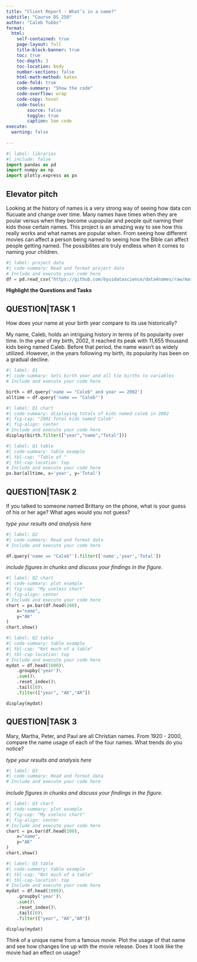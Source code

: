 ```yaml
---
title: "Client Report - What’s in a name?"
subtitle: "Course DS 250"
author: "Caleb Tubbs"
format:
  html:
    self-contained: true
    page-layout: full
    title-block-banner: true
    toc: true
    toc-depth: 3
    toc-location: body
    number-sections: false
    html-math-method: katex
    code-fold: true
    code-summary: "Show the code"
    code-overflow: wrap
    code-copy: hover
    code-tools:
        source: false
        toggle: true
        caption: See code
execute: 
  warning: false
    
---
```


```python
#| label: libraries
#| include: false
import pandas as pd
import numpy as np
import plotly.express as px
```


## Elevator pitch

Looking at the history of names is a very strong way of seeing how data con flucuate and change over time. Many names have times when they are poular versus when they become uupopular and people quit naming their kids those certain names. This project is an amazing way to see how this really works and what names are popular when. From seeing how different movies can affect a person being named to seeing how the Bible can affect people getting named. The possibilites are truly endless when it comes to naming your children.
```python
#| label: project data
#| code-summary: Read and format project data
# Include and execute your code here
df = pd.read_csv("https://github.com/byuidatascience/data4names/raw/master/data-raw/names_year/names_year.csv")
```

__Highlight the Questions and Tasks__

## QUESTION|TASK 1

How does your name at your birth year compare to its use historically?

My name, Caleb, holds an intriguing history in terms of its popularity over time. In the year of my birth, 2002, it reached its peak with 11,655 thousand kids being named Caleb. Before that period, the name wasn't as widely utilized. However, in the years following my birth, its popularity has been on a gradual decline.

```python
#| label: Q1
#| code-summary: Sets birth year and all tie births to variables
# Include and execute your code here

birth = df.query('name == "Caleb" and year == 2002')
alltime = df.query('name == "Caleb"')

```



```python
#| label: Q1 chart
#| code-summary: displaying totals of kids named caleb in 2002
#| fig-cap: "2002 Total kids named Caleb"
#| fig-align: center
# Include and execute your code here
display(birth.filter(["year","name","Total"]))
```


```python
#| label: Q1 table
#| code-summary: table example
#| tbl-cap: "Table of "
#| tbl-cap-location: top
# Include and execute your code here
px.bar(alltime, x='year', y='Total')
```


## QUESTION|TASK 2

If you talked to someone named Brittany on the phone, what is your guess of his or her age? What ages would you not guess?

_type your results and analysis here_

```python
#| label: Q2
#| code-summary: Read and format data
# Include and execute your code here

df.query('name == "Caleb"').filter(['name','year','Total'])
```

_include figures in chunks and discuss your findings in the figure._

```python
#| label: Q2 chart
#| code-summary: plot example
#| fig-cap: "My useless chart"
#| fig-align: center
# Include and execute your code here
chart = px.bar(df.head(200),
    x="name", 
    y="AK"
)
chart.show()
```


```python
#| label: Q2 table
#| code-summary: table example
#| tbl-cap: "Not much of a table"
#| tbl-cap-location: top
# Include and execute your code here
mydat = df.head(1000)\
    .groupby('year')\
    .sum()\
    .reset_index()\
    .tail(10)\
    .filter(["year", "AK","AR"])

display(mydat)

```


## QUESTION|TASK 3

Mary, Martha, Peter, and Paul are all Christian names. From 1920 - 2000, compare the name usage of each of the four names. What trends do you notice?

_type your results and analysis here_

```python
#| label: Q3
#| code-summary: Read and format data
# Include and execute your code here


```

_include figures in chunks and discuss your findings in the figure._

```python
#| label: Q3 chart
#| code-summary: plot example
#| fig-cap: "My useless chart"
#| fig-align: center
# Include and execute your code here
chart = px.bar(df.head(200),
    x="name", 
    y="AK"
)
chart.show()
```


```python
#| label: Q3 table
#| code-summary: table example
#| tbl-cap: "Not much of a table"
#| tbl-cap-location: top
# Include and execute your code here
mydat = df.head(1000)\
    .groupby('year')\
    .sum()\
    .reset_index()\
    .tail(10)\
    .filter(["year", "AK","AR"])

display(mydat)

```

Think of a unique name from a famous movie. Plot the usage of that name and see how changes line up with the movie release. Does it look like the movie had an effect on usage?